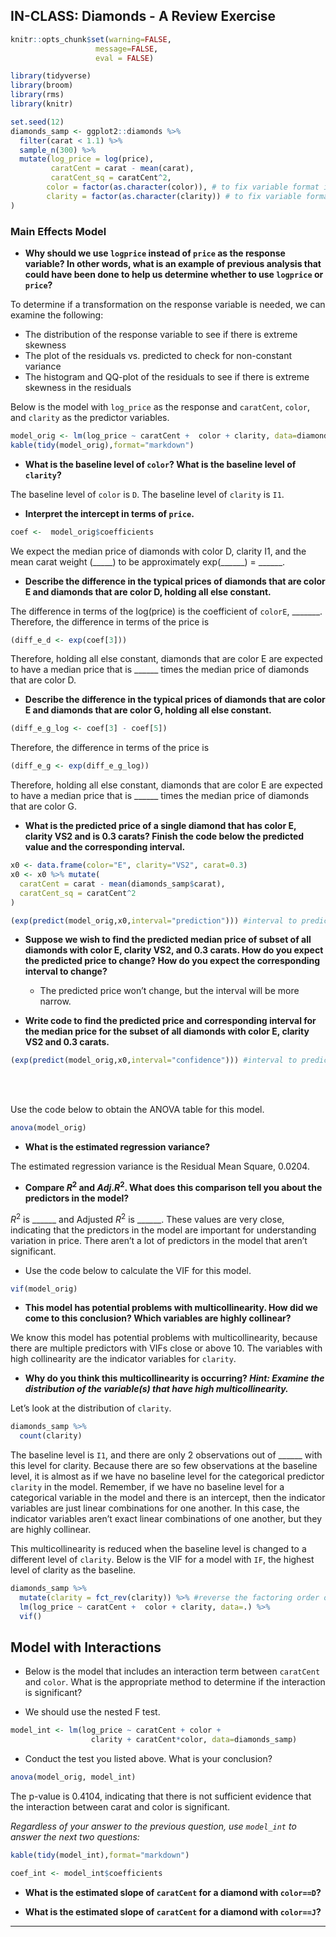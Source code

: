 ## IN-CLASS: Diamonds - A Review Exercise

```r
knitr::opts_chunk$set(warning=FALSE,
                   message=FALSE, 
                   eval = FALSE)
```

```r
library(tidyverse)
library(broom)
library(rms)
library(knitr)
```

```r
set.seed(12)
diamonds_samp <- ggplot2::diamonds %>% 
  filter(carat < 1.1) %>%
  sample_n(300) %>%
  mutate(log_price = log(price), 
         caratCent = carat - mean(carat), 
         caratCent_sq = caratCent^2, 
        color = factor(as.character(color)), # to fix variable format in model output
        clarity = factor(as.character(clarity)) # to fix variable format in model output
)
```

### Main Effects Model

- **Why should we use `logprice` instead of `price` as the response variable? In other words, what is an example of previous analysis that could have been done to help us determine whether to use `logprice` or `price`?**

To determine if a transformation on the response variable is needed, we can examine the following:

  - The distribution of the response variable to see if there is extreme skewness
  - The plot of the residuals vs. predicted to check for non-constant variance
  - The histogram and QQ-plot of the residuals to see if there is extreme skewness in the residuals


Below is the model with `log_price` as the response and `caratCent`, `color`, and `clarity` as the predictor variables.

```r
model_orig <- lm(log_price ~ caratCent +  color + clarity, data=diamonds_samp)
kable(tidy(model_orig),format="markdown")
```

- **What is the baseline level of `color`? What is the baseline level of `clarity`?**

The baseline level of `color` is `D`. The baseline level of `clarity` is `I1`.

- **Interpret the intercept in terms of `price`.**

```r
coef <-  model_orig$coefficients
```
We expect the median price of diamonds with color D, clarity I1, and the mean carat weight (_____) to be approximately exp(______) =  ______.

- **Describe the difference in the typical prices of diamonds that are color E and diamonds that are color D, holding all else constant.** 

The difference in terms of the log(price) is the coefficient of `colorE`, _______. Therefore, the difference in terms of the price is

```r
(diff_e_d <- exp(coef[3]))
```

Therefore, holding all else constant, diamonds that are color E are expected to have a median price that is ______ times the median price of diamonds that are color D.


- **Describe the difference in the typical prices of diamonds that are color E and diamonds that are color G, holding all else constant.**

```r
(diff_e_g_log <- coef[3] - coef[5])
```

Therefore, the difference in terms of the price is 
```r
(diff_e_g <- exp(diff_e_g_log))
```

Therefore, holding all else constant, diamonds that are color E are expected to have a median price that is ______ times the median price of diamonds that are color G.

- **What is the predicted price of a single diamond that has color E, clarity VS2 and is 0.3 carats? Finish the code below the predicted value and the corresponding interval.**

```r
x0 <- data.frame(color="E", clarity="VS2", carat=0.3)
x0 <- x0 %>% mutate(
  caratCent = carat - mean(diamonds_samp$carat),
  caratCent_sq = caratCent^2
)

(exp(predict(model_orig,x0,interval="prediction"))) #interval to predict for single observation
```


- **Suppose we wish to find the predicted median price of subset of all diamonds with color E, clarity VS2, and 0.3 carats. How do you expect the predicted price to change? How do you expect the corresponding interval to change?**

    - The predicted price won't change, but the interval will be more narrow.

- **Write code to find the predicted price and corresponding interval for the median price for the subset of all diamonds with color E, clarity VS2 and 0.3 carats.**

```r
(exp(predict(model_orig,x0,interval="confidence"))) #interval to predict typical price for subset
```
<br><br>

Use the code below to obtain the ANOVA table for this model.

```r
anova(model_orig)
```

- **What is the estimated regression variance?**

The estimated regression variance is the Residual Mean Square, 0.0204. 

- **Compare $R^2$ and $Adj. R^2$. What does this comparison tell you about the predictors in the model?**

$R^2$ is ______ and Adjusted $R^2$ is ______. These values are very close, indicating that the predictors in the model are important for understanding variation in price. There aren't a lot of predictors in the model that aren't significant.

- Use the code below to calculate the VIF for this model.

```r
vif(model_orig)
```

- **This model has potential problems with multicollinearity. How did we come to this conclusion? Which variables are highly collinear?**

We know this model has potential problems with multicollinearity, because there are multiple predictors with VIFs close or above 10. The variables with high collinearity are the indicator variables for `clarity`.

- **Why do you think this multicollinearity is occurring? *Hint: Examine the distribution of the variable(s) that have high multicollinearity.***

Let's look at the distribution of `clarity`. 

```r
diamonds_samp %>% 
  count(clarity)
```

The baseline level is `I1`, and there are only 2 observations out of ______ with this level for clarity. Because there are so few observations at the baseline level, it is almost as if we have no baseline level for the categorical predictor `clarity` in the model. Remember, if we have no baseline level for a categorical variable in the model and there is an intercept, then the indicator variables are just linear combinations for one another. In this case, the indicator variables aren't exact linear combinations of one another, but they are highly collinear. 

This multicollinearity is reduced when the baseline level is changed to a different level of `clarity`. Below is the VIF for a model with `IF`, the highest level of clarity as the baseline.

```r
diamonds_samp %>% 
  mutate(clarity = fct_rev(clarity)) %>% #reverse the factoring order of clarity
  lm(log_price ~ caratCent +  color + clarity, data=.) %>%
  vif()
```


## Model with Interactions 

- Below is the model that includes an interaction term between `caratCent` and `color`. What is the appropriate method to determine if the interaction is significant? 

- We should use the nested F test.

```r
model_int <- lm(log_price ~ caratCent + color + 
                  clarity + caratCent*color, data=diamonds_samp)
```

- Conduct the test you listed above. What is your conclusion? 

```r
anova(model_orig, model_int)
```

The p-value is 0.4104, indicating that there is not sufficient evidence that the interaction between carat and color is significant.

*Regardless of your answer to the previous question, use `model_int` to answer the next two questions:*

```r
kable(tidy(model_int),format="markdown")
```

```r
coef_int <- model_int$coefficients
```

- **What is the estimated slope of `caratCent` for a diamond with `color==D`?**



- **What is the estimated slope of `caratCent` for a diamond with `color==J`?**


***
